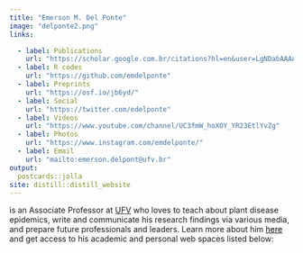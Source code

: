 ```yaml
---
title: "Emerson M. Del Ponte"
image: "delponte2.png"
links:

  - label: Publications
    url: "https://scholar.google.com.br/citations?hl=en&user=LgNDabAAAAAJ"
  - label: R codes
    url: "https://github.com/emdelponte"
  - label: Preprints 
    url: "https://osf.io/jb6yd/"
  - label: Social
    url: "https://twitter.com/edelponte"
  - label: Videos
    url: "https://www.youtube.com/channel/UC3fmW_hoXOY_YR23EtlYvZg"
  - label: Photos
    url: "https://www.instagram.com/emdelponte/"    
  - label: Email
    url: "mailto:emerson.delpont@ufv.br"
output:
  postcards::jolla
site: distill::distill_website
---
```


is an Associate Professor at [UFV](http://www.ufv.br) who loves to teach about plant disease epidemics, write and communicate his research findings via various media, and prepare future professionals and leaders. Learn more about him <a href = "about.html" style = "color: #000000; text-decoration: underline"> here</a> and get access to his academic and personal web spaces listed below:

